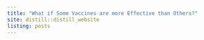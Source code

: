 ```yaml
---
title: "What if Some Vaccines are more Effective than Others?"
site: distill::distill_website
listing: posts
---
```

